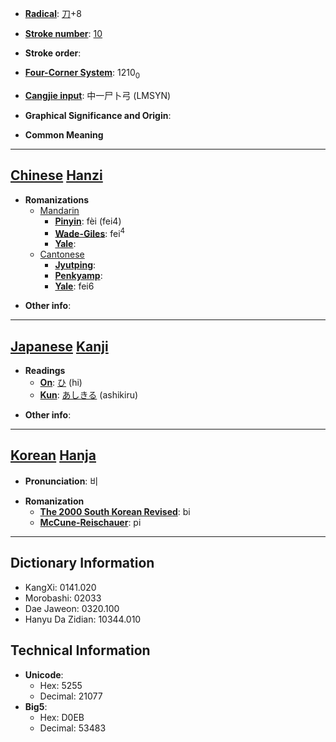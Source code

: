 * '''[[Wiktionary:Chinese radical index| Radical]]''': [[Wiktionary:Chinese radical index 刀|刀]]+8

* '''[[Wiktionary:Chinese total strokes index|Stroke number]]''': [[Wiktionary:Chinese total strokes index 10|10]]

* '''Stroke order''': 

* '''[[Wiktionary:Chinese four corner index|Four-Corner System]]''': 1210<sub>0</sub>

* '''[[Wiktionary:Chinese Cangjie index|Cangjie input]]''': 中一尸卜弓 (LMSYN)

* '''Graphical Significance and Origin''': 

* '''Common Meaning'''

----

== [[Chinese]] [[Hanzi]] ==

* '''Romanizations'''
** [[Mandarin]]
*** '''[[Pinyin]]''': fèi (fei4)
*** '''[[Wade-Giles]]''': fei<sup>4</sup>
*** '''[[Yale]]''': 
**[[Cantonese]]
***'''[[Jyutping]]''':
***'''[[Penkyamp]]''': 
***'''[[Yale]]''': fei6

* '''Other info''': 

----

== [[Japanese]] [[Kanji]] ==

* '''Readings'''
** '''[[On]]''': [[ひ]] (hi)
** '''[[Kun]]''': [[あしきる]] (ashikiru)

* '''Other info''':  

----

== [[Korean]] [[Hanja]] ==

* '''Pronunciation''': 비

* '''Romanization'''
** '''[[The 2000 South Korean Revised Romanization|The 2000 South Korean Revised]]''': bi
** '''[[McCune-Reischauer]]''': pi

----

== Dictionary Information ==

* KangXi: 0141.020
* Morobashi: 02033
* Dae Jaweon: 0320.100
* Hanyu Da Zidian: 10344.010

== Technical Information ==

* '''Unicode''':
** Hex: 5255
** Decimal: 21077
* '''Big5''':
** Hex: D0EB
** Decimal: 53483